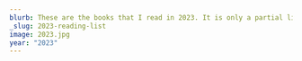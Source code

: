 ```yaml
---
blurb: These are the books that I read in 2023. It is only a partial list since I started tracking my reading only part way through the year.
_slug: 2023-reading-list
image: 2023.jpg
year: "2023"
---
```




<div class="py-2 w-full max-w-3xl">
        <Title title="2023" subtitle="Reading List" />
        <ul class="list-none">
            <li class="flex items-center border-b border-b-gray-100">
                <div class="self-start p-4">
                    <Icon name="check" class="w-8 text-green-400 shrink-0" />
                    <span class="text-gray-300 font-bold">100%</span>
                </div>
                <Biblio
                    title="The Three-Body Problem"
                    author="Cixin Liu"
                    year="2008"
                    cover="three_body_problem.jpeg"
                >
                    Profound is an understatment. This well told story introduced many unique
                    concepts. Intelligent use of scientific knowledge.
                </Biblio>
            </li>
            <li class="flex items-center border-b border-b-gray-100">
                <div class="self-start p-4">
                    <Icon name="check" class="w-8 text-green-400" />
                    <span class="text-gray-300 font-bold">100%</span>
                </div>
                <Biblio
                    title="The Dark Forest"
                    author="Cixin Liu"
                    year="2008"
                    cover="dark_forest.jpeg"
                >
                    A bit dark. Proposes a bleak outlook on the relationship between civilizations
                    in the universe. Incredibly well written.
                </Biblio>
            </li>
            <li class="flex items-center border-b border-b-gray-100">
                <div class="self-start p-4">
                    <Icon name="check" class="w-8 text-green-400" />
                    <span class="text-gray-300 font-bold">100%</span>
                </div>
                <Biblio title="Death's End" author="Cixin Liu" year="2010" cover="deaths_end.jpeg">
                    A satisfying end to the saga. Wraps up the story well and introduces some hope
                    which was a relief after the dark outlook of the previous book. Surprisingly,
                    was able to continue introducing new concepts and exploring intriguing ideas up
                    to the end.
                </Biblio>
            </li>
            <li class="flex items-center border-b border-b-gray-100">
                <div class="self-start p-4">
                    <Icon name="check" class="w-8 text-green-400 shrink-0" />
                    <span class="text-gray-300 font-bold">100%</span>
                </div>
                <Biblio
                    title="The Dragons of Eden: Speculations on the Evolution of Human Intelligence"
                    author="Carl Sagan"
                    year="1977"
                    cover="dragons_of_eden.jpeg"
                >
                    Traces the development of the brain through all of history and shows how
                    evolution built new functionality into the brain on top of more primitive
                    versions of the brain.
                </Biblio>
            </li>
            <li class="flex items-center border-b border-b-gray-100">
                <div class="self-start p-4">
                    <Icon name="check" class="w-8 text-green-400 shrink-0" />
                    <span class="text-gray-300 font-bold">100%</span>
                </div>
                <Biblio
                    title="The Far Side Gallery"
                    author="Gary Larson"
                    year="1982"
                    cover="the_far_side_gallery.jpeg"
                >
                    I deliberately paced myself with this one. I limited myself to 2 pages per
                    night.
                </Biblio>
            </li>
            <li class="flex items-center border-b border-b-gray-100">
                <div class="self-start p-4">
                    <Icon name="check" class="w-8 text-green-400 shrink-0" />
                    <span class="text-gray-300 font-bold">100%</span>
                </div>
                <Biblio
                    title="Creation: Life and How to Make It"
                    author="Steve Grand"
                    year="2000"
                    cover="creation.jpeg"
                >
                    The presentation is excellent. Builds up the universe from the most fundamental
                    particle up to life and intelligence. Reframes our understanding of the physical
                    universe as well as what it means to be intelligent. I wish there was more
                    technical discussion on the implementation of the brain. However, the high level
                    ideas are quite useful and goes a long way towards helping you understand the
                    requirements for building truly intelligent life.
                </Biblio>
            </li>
            <li class="flex items-center border-b border-b-gray-100">
                <div class="self-start p-4">
                    <Icon name="check" class="w-8 text-green-400 shrink-0" />
                    <span class="text-gray-300 font-bold">100%</span>
                </div>
                <Biblio
                    title="At the Edge of Time: Exploring the Mysteries of Our Universe’s First Seconds"
                    author="Dan Hooper"
                    year="2019"
                    cover="edge_of_time.jpg"
                >
                    The first few trillionths of a second after the big bang was an incredibly
                    active and mysterious time in our universe. Dan Hooper explores these few
                    moments and explain how our universe may have come to be. He takes us to the
                    edge of our current understanding and surveys the various unanswered questions
                    that scientists are struggling with today.
                </Biblio>
            </li>
            <li
                class="flex items-center border-b border-b-gray-100 items-center border-b border-b-gray-100"
            >
                <div class="self-start p-4">
                    <Icon name="reading" class="w-8 text-orange-400 shrink-0" />
                    <span class="text-gray-300 font-bold">60%</span>
                </div>
                <Biblio
                    title="The Quest for Eden"
                    author="Elena Maria Marsella"
                    year="1966"
                    cover="the_quest_for_eden.jpg"
                >
                    An interesting exploration of the stories that we tell through the eyes of an
                    Anthropologist. Re-interprets the myths of the past with new light.
                    <p class="text-xs text-slate-300 mt-1">
                        I'm probably not going to complete this book. It is brilliantly written and
                        quite compelling but the last few chapters feel like a chore.
                    </p>
                </Biblio>
            </li>
            <li class="flex items-center border-b border-b-gray-100">
                <div class="self-start p-4">
                    <Icon name="reading" class="w-8 text-orange-400 shrink-0" />
                    <span class="text-gray-300 font-bold">1%</span>
                </div>
                <Biblio
                    title="The Beginning of Infinity: Explanations That Transform the World"
                    author="David Deutsch"
                    year="2011"
                    cover="beginning_infinity.jpeg"
                >
                    <p class="text-xs text-slate-300 mt-1">
                        This is proving harder to read than I expected. I'm going to put it aside
                        for now.
                    </p>
                </Biblio>
            </li>
            <li class="flex items-center border-b border-b-gray-100">
                <div class="self-start p-4">
                    <Icon name="wait" class="w-8 text-yellow-400 shrink-0" />
                    <span class="text-gray-300 font-bold"></span>
                </div>
                <Biblio
                    title="The Age of Em: Work, Love and Life When Robots Rule the Earth"
                    author="Robin Hanson"
                    year="2016"
                    cover="age_of_em.jpeg"
                >
                    <p class="text-xs text-slate-300 mt-1">
                        This is proving harder to read than I expected. I'm going to put it aside
                        for now.
                    </p>
                </Biblio>
            </li>
            <li class="flex items-center border-b border-b-gray-100">
                <div class="self-start p-4">
                    <Icon name="check" class="w-8 text-green-400 shrink-0" />
                    <span class="text-gray-300 font-bold">100%</span>
                </div>
                <Biblio
                    title="Sleeping Beauties"
                    author="Stephen King, Owen King"
                    year="2017"
                    cover="sleeping_beauties.jpg"
                >
                    Easy flowing story telling. A gret premise and well executed. 
                </Biblio>
            </li>
        </ul>
    </div>